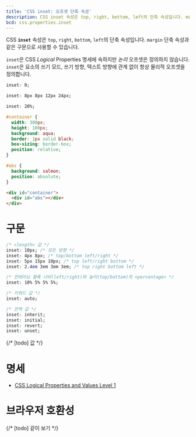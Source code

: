 ```yaml
---
title: 'CSS inset: 오프셋 단축 속성'
description: CSS inset 속성은 top, right, bottom, left의 단축 속성입니다. margin 단축 속성과 같은 구문으로 사용할 수 있습니다.
bcd: css.properties.inset
---
```


CSS **`inset`** 속성은 `top`, `right`, `bottom`, `left`의 단축 속성입니다. `margin` 단축 속성과 같은 구문으로 사용할 수 있습니다.

`inset`은 CSS _Logical_ Properties 명세에 속하지만 _논리_ 오프셋은 정의하지 않습니다. `inset`은 요소의 쓰기 모드, 쓰기 방향, 텍스트 방향에 관계 없이 항상 물리적 오프셋을 정의합니다.

<CSSDemo height={200} selector="#abs{$}">

```css
inset: 0;
```

```css
inset: 8px 8px 12px 24px;
```

```css
inset: 20%;
```

```css hidden
#container {
  width: 300px;
  height: 100px;
  background: aqua;
  border: 1px solid black;
  box-sizing: border-box;
  position: relative;
}

#abs {
  background: salmon;
  position: absolute;
}
```

```html
<div id="container">
  <div id="abs"></div>
</div>
```

</CSSDemo>

# 구문

```css
/* <length> 값 */
inset: 10px; /* 모든 방향 */
inset: 4px 8px; /* top/bottom left/right */
inset: 5px 15px 10px; /* top left/right bottom */
inset: 2.4em 3em 3em 3em; /* top right bottom left */

/* 컨테이닝 블록 너비(left/right)와 높이(top/bottom)의 <percentage> */
inset: 10% 5% 5% 5%;

/* 키워드 값 */
inset: auto;

/* 전역 값 */
inset: inherit;
inset: initial;
inset: revert;
inset: unset;
```

{/* [todo] 값 */}

# 명세

- [CSS Logical Properties and Values Level 1](https://drafts.csswg.org/css-logical/#propdef-inset)

# 브라우저 호환성

<BrowserCompat data={props.bcd} />

{/* [todo] 같이 보기 */}
